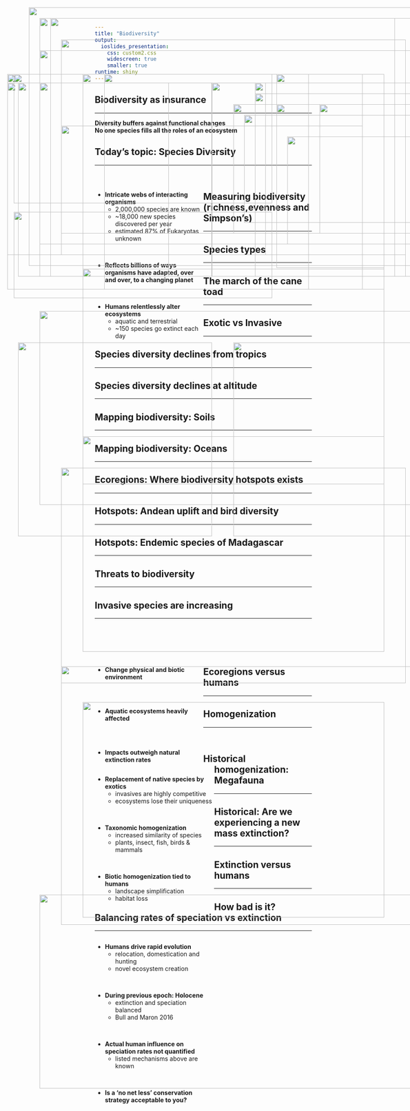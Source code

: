 ```yaml
---
title: "Biodiversity"
output: 
  ioslides_presentation:
    css: custom2.css
    widescreen: true
    smaller: true
runtime: shiny
---
```


##

<IMG STYLE="position:absolute; TOP:100px; LEFT:150px; WIDTH:800px; HEIGHT:500px" SRC="images/components.jpg">

## 

<IMG STYLE="position:absolute; TOP:50px; LEFT:100px; WIDTH:900px; HEIGHT:600px" SRC="images/diversity_role.jpg">

## Biodiversity as insurance
<hr>

<div class="item-absolute">**Diversity buffers against functional changes**</div>
</div>

<div class="item-absolute2">**No one species fills all the roles of an ecosystem**</div>

<IMG STYLE="position:absolute; TOP:300px; LEFT:150px; WIDTH:700px; HEIGHT:250px" SRC="images/redund.jpg">

<!-- ## Genetic diversity bottlenecked for bees -->
<!-- <hr> -->

<!-- <IMG STYLE="position:absolute; TOP:200px; LEFT:25px; WIDTH:650px; HEIGHT:400px" SRC="images/bees.jpg"> -->

<!-- <IMG STYLE="position:absolute; TOP:250px; LEFT:750px; WIDTH:300px; HEIGHT:300px" SRC="images/bees90percent.jpg"> -->

## Today's topic: Species Diversity
<hr>
<br/>

<div style="float: left; width: 50%;">

* **Intricate webs of interacting organisms**
    + 2,000,000 species are known 
    + ~18,000 new species discovered per year
    + estimated 87% of Eukaryotas unknown

<br/>

* **Reflects billions of ways organisms have adapted, over and over, to a changing planet**

<br/>

* **Humans relentlessly alter ecosystems**
    + aquatic and terrestrial
    + ~150 species go extinct each day
    
 </div>
 
<IMG STYLE="position:absolute; TOP:275px; LEFT:575px; WIDTH:475px; HEIGHT:250px" SRC="images/animals_biodiverse.jpg">

## Measuring biodiversity (richness,evenness and Simpson's)
<hr>

<IMG STYLE="position:absolute; TOP:180px; LEFT:40px; WIDTH:600px; HEIGHT:300px" SRC="images/diversity_example.jpeg">

<IMG STYLE="position:absolute; TOP:500px; LEFT:40px; WIDTH:600px; HEIGHT:200px" SRC="images/simpson-index.jpeg">

<IMG STYLE="position:absolute; TOP:325px; LEFT:675px; WIDTH:350px; HEIGHT:250px" SRC="images/simpsons_ex.png">

<!-- ## Species diversity is also a balance -->
<!-- <hr> -->

<!-- <IMG STYLE="position:absolute; TOP:200px; LEFT:50px; WIDTH:400px; HEIGHT:400px" SRC="images/amazon_new.jpg"> -->

<!-- <IMG STYLE="position:absolute; TOP:200px; LEFT:500px; WIDTH:600px; HEIGHT:400px" SRC="images/extinction4.jpg"> -->

## Species types
<hr>

<IMG STYLE="position:absolute; TOP:180x; LEFT:200px; WIDTH:700px; HEIGHT:500px" SRC="images/australia_species.jpg">

## The march of the cane toad
<hr>

<IMG STYLE="position:absolute; TOP:225x; LEFT:100px; WIDTH:900px; HEIGHT:450px" SRC="images/canetoad.png">

## Exotic vs Invasive
<hr>

<IMG STYLE="position:absolute; TOP:250x; LEFT:50px; WIDTH:450px; HEIGHT:450px" SRC="images/exotic.jpg">

<IMG STYLE="position:absolute; TOP:250x; LEFT:550px; WIDTH:450px; HEIGHT:450px" SRC="images/ninja_turtles.jpg">

##  

<IMG STYLE="position:absolute; TOP:50px; LEFT:100px; WIDTH:900px; HEIGHT:600px" SRC="images/non-native.png">

## Species diversity declines from tropics
<hr>

<IMG STYLE="position:absolute; TOP:180px; LEFT:200px; WIDTH:700px; HEIGHT:500px" SRC="images/biomes2.png">

## Species diversity declines at altitude
<hr>

<IMG STYLE="position:absolute; TOP:180px; LEFT:250px; WIDTH:600px; HEIGHT:500px" SRC="images/altitude.jpg">

## Mapping biodiversity: Soils
<hr>

<IMG STYLE="position:absolute; TOP:180x; LEFT:200px; WIDTH:700px; HEIGHT:500px" SRC="images/soil_biodiversity.jpg">

## Mapping biodiversity: Oceans
<hr>

<IMG STYLE="position:absolute; TOP:180x; LEFT:150px; WIDTH:800px; HEIGHT:500px" SRC="images/ocean_richness.jpg">

## Ecoregions: Where biodiversity hotspots exists
<hr>
<IMG STYLE="position:absolute; TOP:200px; LEFT:100px; WIDTH:900px; HEIGHT:450px" SRC="images/ecoregions.jpg">

<!-- ## Hotspots: Endemic freshwater fish in the USA -->
<!-- <hr> -->

<!-- <IMG STYLE="position:absolute; TOP:180x; LEFT:200px; WIDTH:700px; HEIGHT:500px" SRC="images/fish_endemics.jpg"> -->

## Hotspots: Andean uplift and bird diversity
<hr>

<IMG STYLE="position:absolute; TOP:200px; LEFT:100px; WIDTH:300px; HEIGHT:450px" SRC="images/andes2.jpg">

<IMG STYLE="position:absolute; TOP:200px; LEFT:500px; WIDTH:450px; HEIGHT:450px" SRC="images/endemic_birds.jpg">

## Hotspots: Endemic species of Madagascar
<hr>

<IMG STYLE="position:absolute; TOP:180px; LEFT:25px; WIDTH:700px; HEIGHT:500px" SRC="images/madagascar.png">

<IMG STYLE="position:absolute; TOP:250px; LEFT:750px; WIDTH:300px; HEIGHT:300px" SRC="images/madagascar2.jpg">

<!-- ## Biodiversity hotspots: species -->
<!-- <hr> -->

<!-- <IMG STYLE="position:absolute; TOP:180x; LEFT:200px; WIDTH:700px; HEIGHT:500px" SRC="images/Biodiversity_Hotspots_Map.jpg" -->

<!-- ## Mapping biodiversity: Plants -->
<!-- <hr> -->

<!-- <IMG STYLE="position:absolute; TOP:180x; LEFT:200px; WIDTH:700px; HEIGHT:500px" SRC="images/plant_global.png" -->

<!-- ## Mapping biodiversity: Animals -->

<!-- <IMG STYLE="position:absolute; TOP:180x; LEFT:200px; WIDTH:700px; HEIGHT:500px" SRC="images/animals_biodiverse.jpg"> -->

## Threats to biodiversity
<hr>

<IMG STYLE="position:absolute; TOP:200px; LEFT:50px; WIDTH:450px; HEIGHT:450px" SRC="images/biodiversity_threats.jpg">

<IMG STYLE="position:absolute; TOP:200px; LEFT:600px; WIDTH:450px; HEIGHT:450px" SRC="images/crops.gif">

## Invasive species are increasing
<hr>
<br/>
<br/>
<br/>
<br/>

<div style="float: left; width: 50%;">

* **Change physical and biotic environment**

<br/>
<br/>

* **Aquatic ecosystems heavily affected**

<br/>
<br/>

* **Impacts outweigh natural extinction rates**
 </div>

<IMG STYLE="position:absolute; TOP:250px; LEFT:550px; WIDTH:500px; HEIGHT:300px" SRC="images/invasives3.png">

##

<IMG STYLE="position:absolute; TOP:125px; LEFT:100px; WIDTH:900px; HEIGHT:450px" SRC="images/species_ship.jpg">

##
<IMG STYLE="position:absolute; TOP:25x; LEFT:150px; WIDTH:900px; HEIGHT:600px" SRC="images/ecoregion_status.jpg">

## Ecoregions versus humans
<hr>

<IMG STYLE="position:absolute; TOP:180x; LEFT:200px; WIDTH:700px; HEIGHT:500px" SRC="images/World-Population-Density.png">

## Homogenization
<hr>
<br/>

<div style="float: left; width: 55%;">

* **Replacement of native species by exotics**
    + invasives are highly competitive
    + ecosystems lose their uniqueness

<br/>

* **Taxonomic homogenization**
    + increased similarity of species
    + plants, insect, fish, birds & mammals

<br/>

* **Biotic homogenization tied to humans**
    + landscape simplification
    + habitat loss

</div>

<IMG STYLE="position:absolute; TOP:225px; LEFT:600px; WIDTH:400px; HEIGHT:400px" SRC="images/blender.jpg">

## Historical homogenization: Megafauna
<hr>

<IMG STYLE="position:absolute; TOP:200px; LEFT:25px; WIDTH:600px; HEIGHT:400px" SRC="images/lostmega.jpeg">

<IMG STYLE="position:absolute; TOP:250px; LEFT:650px; WIDTH:400px; HEIGHT:300px" SRC="images/cows.png">

##

<IMG STYLE="position:absolute; TOP:25px; LEFT:75px; WIDTH:950px; HEIGHT:600px" SRC="images/newtree.jpg">

<!-- ## Homogenization: USA? -->
<!-- <hr> -->
<!-- <IMG STYLE="position:absolute; TOP:180x; LEFT:200px; WIDTH:700px; HEIGHT:500px" SRC="images/usa_diverse.png"> -->

<!-- ## Biodiversity in a changing world -->
<!-- <hr> -->

<!-- <IMG STYLE="position:absolute; TOP:180x; LEFT:200px; WIDTH:700px; HEIGHT:500px" SRC="images/biodiversity_redistribution.jpg"> -->

## Historical: Are we experiencing a new mass extinction?
<hr>

<IMG STYLE="position:absolute; TOP:180px; LEFT:250px; WIDTH:600px; HEIGHT:500px" SRC="images/extinction2.png">

## Extinction versus humans
<hr>

<IMG STYLE="position:absolute; TOP:200x; LEFT:100px; WIDTH:900px; HEIGHT:450px" SRC="images/humans_pop.gif">

##

<IMG STYLE="position:absolute; TOP:50px; LEFT:125px; WIDTH:800px; HEIGHT:600px" SRC="images/extinction3.jpg">

##

<IMG STYLE="position:absolute; TOP:50px; LEFT:125px; WIDTH:800px; HEIGHT:600px" SRC="images/extinction1.png">

<!-- ## The most vulnerable species -->

<!-- <IMG STYLE="position:absolute; TOP:200px; LEFT:150px; WIDTH:700px; HEIGHT:400px" SRC="images/animals_threat.jpg"> -->

## How bad is it?  Balancing rates of speciation vs extinction 
<hr>

<div style="float: left; width: 50%;">

* **Humans drive rapid evolution**
    + relocation, domestication and hunting
    + novel ecosystem creation

<br/>

* **During previous epoch: Holocene**
    + extinction and speciation balanced
    + Bull and Maron 2016

<br/>

* **Actual human influence on speciation rates not quantified**
    + listed mechanisms above are known

<br/>

* **Is a 'no net less' conservation strategy acceptable to you?**
</div>

<IMG STYLE="position:absolute; TOP:180px; LEFT:650px; WIDTH:250px; HEIGHT:450px" SRC="images/thomas_book.jpg">